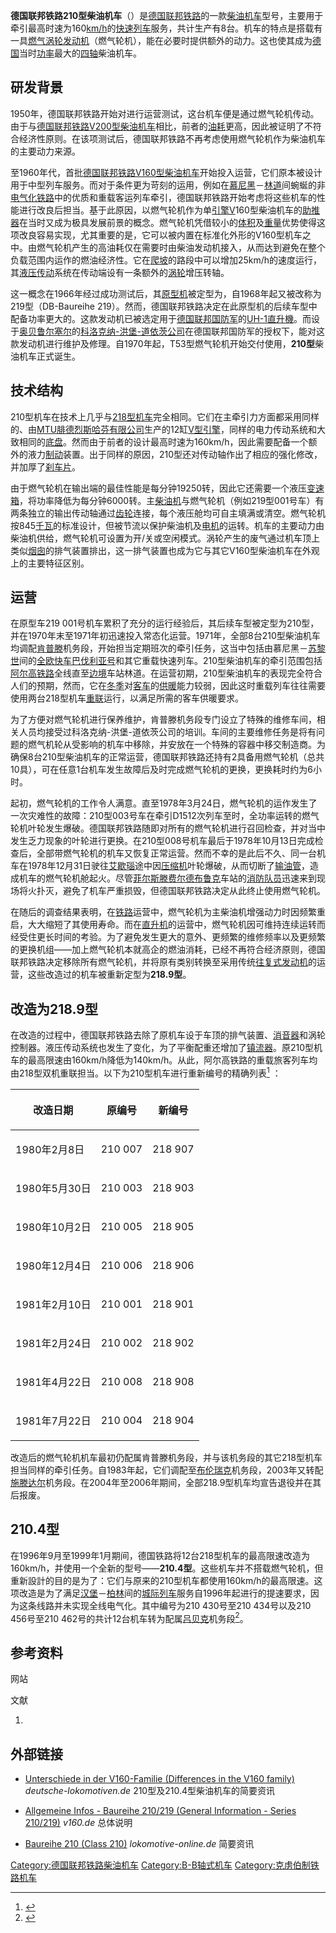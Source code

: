 {{noteTA
|G1=DE
|G2=Railway
|G3=Unit
|G4=EL
|1=zh-tw:鐵路公司;zh-cn:运营商;
|2=zh-tw:車廠;    zh-cn:制造商;
|3=zh-cn:实现;    zh-tw:達成;
|4=zh-cn:从而;    zh-tw:進而;
}}
{{Infobox Locomotive
| name             = 210型柴油机车
| powertype        = 柴油内燃发动机辅以燃气涡轮发动机
| image            = DB 210+210.JPG
| imagesize        = 
| caption          = 两台210型柴油机车停靠于慕尼黑（1973年）
| designer         = 
| builder          =[[蒂森克虏伯|克虏伯]]
| serialnumber     = 210 001-008
| buildmodel       = 
| builddate        = 1970年—1971年
| totalproduction  = 8
| rebuilder        = 
| rebuilddate      =1980年—1981年
| numberrebuilt    =8
| whytetype        = 
| aarwheels        = 
| uicclass         = B'B'
| gauge            = {{RailGauge|1435}}
| trucks           = 
| bogies           = 
| wheeldiameter    = 2,800毫米
| wheelbase        = 8,600毫米
| length           = 16,400毫米（缓冲器间距）
| width            = 3,136毫米
| height           = 4,275毫米
| framesize        = 
| axleload         = 20.5吨
| weight       =82吨
| fueltype         = 
| fuelcap          = 3,650升
| coolantcap       = 
| watercap         = 
| consumption      = 
| primemover       = [[福伊特|福伊特]] L820 wbrs
| enginetype       = 主：[[MTU腓德烈斯哈芬有限公司|MTU]] 12V 956 TB 10型[[柴油机|柴油机]]<br>辅：莱康明 T53-L 13[[燃气涡轮发动机|燃气涡轮发动机]]  
| aspiration       = 
| displacement     = 
| cylindercount    = 
| cylindersize     = 
| transmission     = [[液压传动系统|液力传动]]
| topspeed         = 160公里/小时
| poweroutput      = 主：1,839千瓦<br>辅：845千瓦
| tractiveeffort   = 235千牛
| locobrakes       = [[液力制动|液力制动]]
| trainbrakes      = 
| safety           = 
| multipleworking  =
| railroad         = 
| railroadclass    = 
| numinclass       = 
| roadnumber       = 
| officialname     = 
| nicknames        = 
| locale           = 
| deliverydate     = 
| firstrundate     = 
| lastrundate      = 
| retiredate       = 
| restoredate      = 
| scrapdate        = 
| currentowner     = 
| disposition      = 
}}

'''德国联邦铁路210型柴油机车'''（{{lang-de|'''DB-Baureihe 210'''}}）是[[德国联邦铁路|德国联邦铁路]]的一款[[柴油机车|柴油机车]]型号，主要用于牵引最高时速为160[[km/h|km/h]]的[[快速列车_(德国)|快速列车]]服务，共计生产有8台。机车的特点是搭载有一具[[燃气涡轮发动机|燃气涡轮发动机]]（燃气轮机），能在必要时提供额外的动力。这也使其成为[[德国|德国]]当时[[功率|功率]]最大的[[机车轴式|四轴]]柴油机车。

==研发背景==
1950年，德国联邦铁路开始对{{link-de|瑞士联邦铁路Am 4/6型柴油机车|SBB Am 4/6}}进行运营测试，这台机车便是通过燃气轮机传动。由于与[[德国联邦铁路V200型柴油机车|德国联邦铁路V200型柴油机车]]相比，前者的[[油耗|油耗]]更高，因此被证明了不符合经济性原则。在该项测试后，德国联邦铁路不再考虑使用燃气轮机作为柴油机车的主要动力来源。

至1960年代，首批[[德国联邦铁路V160型柴油机车|德国联邦铁路V160型柴油机车]]开始投入运营，它们原本被设计用于中型列车服务。而对于条件更为苛刻的运用，例如在[[慕尼黑|慕尼黑]]－[[林道|林道]]间蜿蜒的非[[电气化铁路|电气化铁路]]中的优质和重载客运列车牵引，德国联邦铁路开始考虑将这些机车的性能进行改良后担当。基于此原因，以燃气轮机作为单[[引擎|引擎]]V160型柴油机车的[[助推器|助推器]]在当时又成为极具发展前景的概念。燃气轮机凭借较小的[[体积|体积]]及[[重量|重量]]优势使得这项改良容易实现，尤其重要的是，它可以被内置在标准化外形的V160型机车之中。由燃气轮机产生的高油耗仅在需要时由柴油发动机接入，从而达到避免在整个负载范围内运作的燃油经济性。它在[[坡度|爬坡]]的路段中可以增加25km/h的速度运行，其[[液压机械|液压传动]]系统在传动端设有一条额外的[[涡轮|涡轮]]增压转轴。

这一概念在1966年经过成功测试后，其[[原型机|原型机]]被定型为{{link-de|德国联邦铁路V169型柴油机车|DB-Baureihe V 169}}，自1968年起又被改称为219型（DB-Baureihe 219）。然而，德国联邦铁路决定在此原型机的后续车型中配备功率更大的{{link-de|莱康明T53型燃气轮机|Lycoming T53}}。这款发动机已被选定用于[[德国联邦国防军|德国联邦国防军]]的[[UH-1直升機|UH-1直升機]]。而设于[[奥贝鲁尔塞尔|奥贝鲁尔塞尔]]的[[道依茨|科洛克纳-洪堡-道依茨公司]]在德国联邦国防军的授权下，能对这款发动机进行维护及修理。自1970年起，T53型燃气轮机开始交付使用，'''210型'''柴油机车正式诞生。

==技术结构==
210型机车在技术上几乎与[[德国铁路218型柴油机车|218型机车]]完全相同。它们在主牵引力方面都采用同样的、由[[MTU腓德烈斯哈芬有限公司|MTU腓德烈斯哈芬有限公司]]生产的12缸[[V型引擎|V型引擎]]，同样的电力传动系统和大致相同的[[底盘|底盘]]。然而由于前者的设计最高时速为160km/h，因此需要配备一个额外的液力[[剎車|制动]]装置。出于同样的原因，210型还对传动轴作出了相应的强化修改，并加厚了[[刹车片|刹车片]]。

由于燃气轮机在输出端的最佳性能是每分钟19250转，因此它还需要一个液压[[变速箱|变速箱]]，将功率降低为每分钟6000转。主[[柴油机|柴油机]]与燃气轮机（例如219型001号车）有两条独立的输出传动轴通过[[齿轮|齿轮]]连接，每个液压舱均可自主填满或清空。燃气轮机按845[[千瓦|千瓦]]的标准设计，但被节流以保护柴油机及[[电机|电机]]的运转。机车的主要动力由柴油机供给，燃气轮机可设置为开/关或空闲模式。涡轮产生的废气通过机车顶上类似[[烟囱|烟囱]]的排气装置排出，这一排气装置也成为它与其它V160型柴油机车在外观上的主要特征区别。

==运营==
在原型车219 001号机车累积了充分的运行经验后，其后续车型被定型为210型，并在1970年末至1971年初迅速投入常态化运营。1971年，全部8台210型柴油机车均调配[[肯普滕|肯普滕]]机务段，开始担当定期班次的牵引任务，这当中包括由慕尼黑－[[苏黎世|苏黎世]]间的[[全欧快车|全欧快车]][[巴伐利亚号|巴伐利亚号]]和其它重载快速列车。210型柴油机车的牵引范围包括[[阿尔高铁路_(巴伐利亚)|阿尔高铁路]]全线直至[[边境|边境]]车站林道。在运营初期，210型柴油机车的表现完全符合人们的预期，然而，它在[[冬季|冬季]]对[[铁路客车|客车]]的[[供暖|供暖]]能力较弱，因此这时重载列车往往需要使用两台218型机车[[機車重聯|重联]]运行，以满足所需的客车供暖要求。

为了方便对燃气轮机进行保养维护，肯普滕机务段专门设立了特殊的维修车间，相关人员均接受过科洛克纳-洪堡-道依茨公司的培训。车间的主要维修任务是将有问题的燃气机轮从受影响的机车中移除，并安放在一个特殊的容器中移交制造商。为确保8台210型柴油机车的正常运营，德国联邦铁路还持有2具备用燃气轮机（总共10具），可在任意1台机车发生故障后及时完成燃气轮机的更换，更换耗时约为6小时。

起初，燃气轮机的工作令人满意。直至1978年3月24日，燃气轮机的运作发生了一次灾难性的故障：210型003号车在牵引D1512次列车至{{link-de|肯普滕东站|Bahnhof Kempten (Allgäu) Ost}}时，全功率运转的燃气轮机叶轮发生爆破。德国联邦铁路随即对所有的燃气轮机进行召回检查，并对当中发生乏力现象的叶轮进行更换。在210型008号机车最后于1978年10月13日完成检查后，全部带燃气轮机的机车又恢复正常运营。然而不幸的是此后不久、同一台机车在1978年12月31日驶往[[艾歇瑙|艾歇瑙]]途中因[[压缩机|压缩机]]叶轮爆破，从而切断了[[输油管|输油管]]，造成机车的燃气轮机舱起火。尽管[[菲尔斯滕费尔德布鲁克|菲尔斯滕费尔德布鲁克]]车站的[[消防隊|消防队员]]迅速来到现场将火扑灭，避免了机车严重损毁，但德国联邦铁路决定从此终止使用燃气轮机。

在随后的调查结果表明，在[[铁路|铁路]]运营中，燃气轮机为主柴油机增强动力时因频繁重启，大大缩短了其使用寿命。而在[[直升机|直升机]]的运营中，燃气轮机因可维持连续运转而经受住更长时间的考验。为了避免发生更大的意外、更频繁的维修频率以及更频繁的更换机组——加上燃气轮机本就高企的燃油消耗，已经不再符合经济原则，德国联邦铁路决定移除所有燃气轮机，并将原有类别转换至采用传统[[往复式发动机|往复式发动机]]的运营，这些改造过的机车被重新定型为'''218.9型'''。

==改造为218.9型==
在改造的过程中，德国联邦铁路去除了原机车设于车顶的排气装置、[[消音器|消音器]]和涡轮控制器。液压传动系统也发生了变化，为了平衡配重还增加了[[镇流器|镇流器]]。原210型机车的最高限速由160km/h降低为140km/h。从此，阿尔高铁路的重载旅客列车均由218型双机重联担当。以下为210型机车进行重新编号的精确列表<ref>{{de}}{{cite web |url=http://www.v160.de/statistik/br218/inhalt901.php |title=Statistik- Übersicht BR 218 901 bis 218 908 |work=v160.de |archiveurl=https://web.archive.org/web/20090302134546/http://www.v160.de/statistik/br218/inhalt901.php |archivedate=2009-03-02 |deadurl=yes |access-date=2013-11-18 }}</ref> ：

{|class=wikitable
|-
!改造日期
!原编号
!新编号
|-
|1980年2月8日
|210 007
|218 907 
|-
|1980年5月30日
|210 003
|218 903 
|-
|1980年10月2日
|210 005
|218 905 
|-
|1980年12月4日
|210 006
|218 906 
|-
|1981年2月10日
|210 001
|218 901
|-
|1981年2月24日
|210 002
|218 902
|-
|1981年4月22日
|210 008
|218 908
|-
|1981年7月22日
|210 004
|218 904
|}

改造后的燃气轮机机车最初仍配属肯普滕机务段，并与该机务段的其它218型机车担当同样的牵引任务。自1983年起，它们调配至[[布伦瑞克|布伦瑞克]]机务段，2003年又转配[[施滕达尔|施滕达尔]]机务段。在2004年至2006年期间，全部218.9型机车均宣告退役并在其后报废。

==210.4型==
在1996年9月至1999年1月期间，德国铁路将12台218型机车的最高限速改造为160km/h，并使用一个全新的型号——'''210.4型'''。这些机车并不搭载燃气轮机，但重新設計的目的是为了：它们与原来的210型机车都使用160km/h的最高限速。这项改造是为了满足[[汉堡|汉堡]]－[[柏林|柏林]]间的[[城际列车_(欧洲)|城际列车]]服务自1996年起进行的提速要求，因为这条线路并未实现全线电气化。其中编号为210 430号至210 434号以及210 456号至210 462号的共计12台机车转为配属[[吕贝克|吕贝克]]机务段<ref>{{de}}{{cite web |url=http://www.v160.de/statistik/br210/inhalt.php |title=Statistik - Übersicht BR 210 |work=v160.de |archiveurl=https://web.archive.org/web/20110115131325/http://www.v160.de/statistik/br210/inhalt.php |archivedate=2011-01-15 |deadurl=yes |access-date=2013-11-18 }}</ref>。

==参考资料==
;网站
{{reflist}}

;文献
{{refbegin}}
# {{de}}{{citation|author=Heinz Kurz |title=''Vor 35 Jahren: Erste Turbo-Diesellokomotive 210 001 an die Deutsche Bundesbahn geliefert (Eisenbahn-Revue International 12/2005)'' |year=2005|publisher=Eisenbahn-Revue International|location=Luzern|page=570–573|issn=1421-2811}}
{{refend}}

==外部链接==
{{Commonscat|DB Class 210}}
* {{de}}[http://www.deutsche-lokomotiven.de/v160/diff.php Unterschiede in der V160-Familie (Differences in the V160 family)]{{Wayback|url=http://www.deutsche-lokomotiven.de/v160/diff.php |date=20130923115526 }} ''deutsche-lokomotiven.de'' 210型及210.4型柴油机车的简要资讯
* {{de}}[https://web.archive.org/web/20090228090128/http://www.v160.de/allgemein/baureihe210_219.php Allgemeine Infos - Baureihe 210/219 (General Information - Series 210/219)] ''v160.de'' 总体说明
* {{de}}[http://www.lokomotive-online.de/Eingang/Dieselloks/BR210/br210.html Baureihe 210 (Class 210)]{{Wayback|url=http://www.lokomotive-online.de/Eingang/Dieselloks/BR210/br210.html |date=20120220140502 }} ''lokomotive-online.de'' 简要资讯


{{德国联邦铁路机车车辆|d}}
{{德国铁路机车车辆}}

{{DEFAULTSORT:DB-Baureihe 210}}
[[Category:德国联邦铁路柴油机车|Category:德国联邦铁路柴油机车]]
[[Category:B-B轴式机车|Category:B-B轴式机车]]
[[Category:克虏伯制铁路机车|Category:克虏伯制铁路机车]]